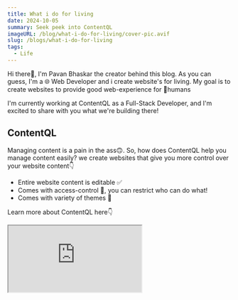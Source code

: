 ```yaml
---
title: What i do for living
date: 2024-10-05
summary: Seek peek into ContentQL
imageURL: /blog/what-i-do-for-living/cover-pic.avif
slug: /blogs/what-i-do-for-living
tags:
  - Life
---
```



Hi there👋, I'm Pavan Bhaskar the creator behind this blog. As you can guess, I'm a 🌐 Web Developer and i create website's for living. My goal is to create websites to provide good web-experience for 👥humans

I'm currently working at ContentQL as a Full-Stack Developer, and I'm excited to share with you what we're building there!

<H2>ContentQL</H2>

Managing content is a pain in the ass🙃. So, how does ContentQL help you manage content easily? we create websites that give you more control over your website content👇

- Entire website content is editable ✅
- Comes with access-control 🚨, you can restrict who can do what!
- Comes with variety of themes 💫

Learn more about ContentQL here👇

<iframe
  src="https://www.youtube.com/embed/uOGmj7RWZWY?si=MniDIeBXNLRqJrb1"
  style={{ height: "30rem", borderRadius: "0.5rem", width: "100%" }}
  title="ContentQL video"
  allow="accelerometer; autoplay; clipboard-write; encrypted-media; gyroscope; picture-in-picture; web-share"
  referrerPolicy="strict-origin-when-cross-origin"
  allowfullscreen
/>

So what's next? Sign up for a free account at [ContentQL](https://contentql.io), we've a great free-tier to start. I've been working on a theme hand-crafted for your blog-website it's launching soon🎊! stay tuned

<H2>Under the hood</H2>

![Under the hood](/blog/what-i-do-for-living/under-the-hood.avif)

We're using NextJS for the frontend & PayloadCMS as our backend. These two things open doors for lot of possibilities. Now I'll share how we're leveraging PayloadCMS features!

<H2>Payload CMS</H2>

Before understanding what's PayloadCMS, let's understand what is CMS.

CMS -> Content Management System, you'll get admin interface where you can monitor or control few aspects of your website, here are few CMS examples: WordPress, ContentFul etc...

Unlike WordPress, ContentFul or Sanity, PayloadCMS integrates with your NextJS App-router so when you deploy your app your admin panel also gets hosted at /admin route

**Features**

- Comes with good Admin-panel UI
- You can use both sql & no-sql databases
- Comes with Access Control
- Automatic type generation🔥

I'll demonstrate one small example of Payload schema VS Traditional MongoDB schema👇

```typescript title="usersSchema.ts"
import { Schema } from "mongoose";

// So here we've traditional MongoDB schema
export const userSchema = new Schema(
  {
    name: { type: String, required: true, lowercase: true, trim: true },
    age: { type: Number, required: true },
  },
  {
    timestamps: true,
  }
);
```

Payload schema👇, here we generally call schema as collections

```typescript title="usersCollection.ts"
import type { CollectionConfig } from "payload";

// So here we're mapping the fields to payload schema
export const Users: CollectionConfig = {
  slug: "users",
  fields: [
    {
      name: "name",
      label: "Name",
      type: "text",
    },
    {
      name: "age",
      label: "Age",
      type: "number",
    },
  ],
};
```

so you need to add this collection to you **payload.config.ts** file, you'll have a collection on your admin panel.

Learn more about payload here👇

<iframe
  style={{ height: "30rem", borderRadius: "0.5rem", width: "100%" }}
  src="https://www.youtube.com/embed/In_lFhzmbME?si=iGcyDESvMJ5zW3CX"
  title="PayloadCMS video"
  allow="accelerometer; autoplay; clipboard-write; encrypted-media; gyroscope; picture-in-picture; web-share"
  referrerPolicy="strict-origin-when-cross-origin"
  allowfullscreen
/>

<H2>Tailwind CSS 💅</H2>

For styling different themes we're using Tailwind CSS, Theming is quite easy in tailwind & by default comes with a good design-system. Tailwind typography-plugin is dope for blog-page styling. Learn more about [Tailwind CSS](https://tailwindcss.com/)

And that's it for this blog, thanks for reading this far, stay tuned for more updates peace✌️

